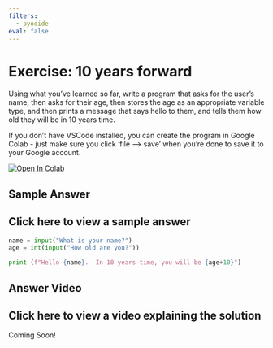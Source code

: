 ```yaml
---
filters:
  - pyodide
eval: false
---
```


# Exercise: 10 years forward

Using what you’ve learned so far, write a program that asks for the user’s name, then asks for their age, then stores the age as an appropriate variable type, and then prints a message that says hello to them, and tells them how old they will be in 10 years time.

If you don't have VSCode installed, you can create the program in Google Colab - just make sure you click 'file --> save' when you're done to save it to your Google account.

<a target="_blank" href="https://colab.research.google.com/gist/Bergam0t/615deffaa14923c89cd6ce1276392d63/hsma-6-1e-exercise-1.ipynb">
  <img src="https://colab.research.google.com/assets/colab-badge.svg" alt="Open In Colab"/>
</a>

## Sample Answer

:::{.callout-tip collapse="true"}
# Click here to view a sample answer
```python
name = input("What is your name?")
age = int(input("How old are you?"))

print (f"Hello {name}.  In 10 years time, you will be {age+10}")
```
:::

## Answer Video

:::{.callout-tip collapse="true"}
# Click here to view a video explaining the solution
Coming Soon!
:::
